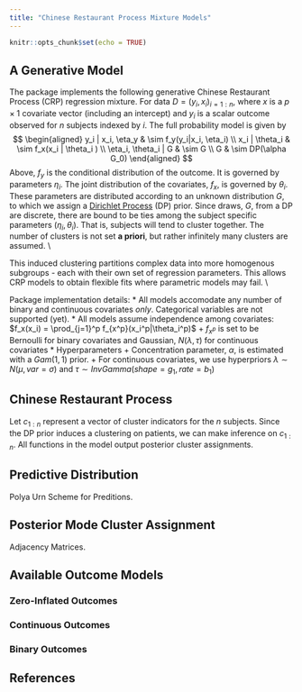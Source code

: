 ```yaml
---
title: "Chinese Restaurant Process Mixture Models"
---
```


```r
knitr::opts_chunk$set(echo = TRUE)
```

## A Generative Model
The package implements the following generative Chinese Restaurant Process (CRP) regression mixture. For data $D = (y_i, x_i)_{i=1:n}$, where $x$ is a $p \times 1$ covariate vector (including an intercept) and $y_i$ is a scalar outcome observed for $n$ subjects indexed by $i$. The full probability model is given by
$$ \begin{aligned}
y_i | x_i, \eta_y & \sim f_y(y_i|x_i, \eta_i) \\
      x_i | \theta_i & \sim f_x(x_i | \theta_i ) \\
      \eta_i, \theta_i | G & \sim G \\
      G & \sim DP(\alpha G_0)
\end{aligned}
$$
Above, $f_y$ is the conditional distribution of the outcome. It is governed by parameters $\eta_i$. The joint distribution of the covariates, $f_x$, is governed by $\theta_i$. These parameters are distributed according to an unknown distribution $G$, to which we assign a [Dirichlet Process](https://stablemarkets.shinyapps.io/dpmixapp/) (DP) prior. Since draws, $G$, from a DP are discrete, there are bound to be ties among the subject specific parameters $(\eta_i, \theta_i)$. That is, subjects will tend to cluster together. The number of clusters is not set **a priori**, but rather infinitely many clusters are assumed.  \\

This induced clustering partitions complex data into more homogenous subgroups - each with their own set of regression parameters. This allows CRP models to obtain flexible fits where parametric models may fail. \\

Package implementation details:
* All models accomodate any number of binary and continuous covariates *only*. Categorical variables are not supported (yet).
* All models assume independence among covariates: $f_x(x_i) = \prod_{j=1}^p f_{x^p}(x_i^p|\theta_i^p)$
    + $f_{x^p}$ is set to be Bernoulli for binary covariates and Gaussian, $N(\lambda, \tau)$ for continuous covariates
* Hyperparameters
    + Concentration parameter, $\alpha$, is estimated with a $Gam(1,1)$ prior.
    + For continuous covariates, we use hyperpriors $\lambda \sim N(\mu, var=\sigma)$ and $\tau \sim InvGamma(shape=g_1, rate=b_1)$

## Chinese Restaurant Process
Let $c_{1:n}$ represent a vector of cluster indicators for the $n$ subjects. Since the DP prior induces a clustering on patients, we can make inference on $c_{1:n}$. All functions in the model output posterior cluster assignments.

## Predictive Distribution
Polya Urn Scheme for Preditions.

## Posterior Mode Cluster Assignment
Adjacency Matrices.

## Available Outcome Models
### Zero-Inflated Outcomes
### Continuous Outcomes
### Binary Outcomes

## References
